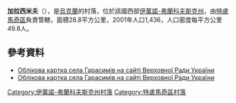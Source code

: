 {{coord|48|45|8|N|25|12|22|E|scale:30000|display=title}}

'''加拉西米夫'''（{{lang-uk|Гарасимів}}），是[[烏克蘭|烏克蘭]]的村落，位於該國西部[[伊萬諾-弗蘭科夫斯克州|伊萬諾-弗蘭科夫斯克州]]，由[[特盧馬奇區|特盧馬奇區]]負責管轄，面積28.8平方公里，2001年人口1,436，人口密度每平方公里49.8人。

==參考資料==
*[http://w1.c1.rada.gov.ua/pls/z7502/A005?rdat1=08.12.2011&rf7571=14361 Облікова картка села Гарасимів на сайті Верховної Ради України]{{dead link|date=2017年11月 |bot=InternetArchiveBot |fix-attempted=yes }} 
* [http://w1.c1.rada.gov.ua/pls/z7502/A005?rdat1=08.12.2011&rf7571=14361 Облікова картка села Гарасимів на сайті Верховної Ради України]{{dead link|date=2017年11月 |bot=InternetArchiveBot |fix-attempted=yes }}

{{DEFAULTSORT:Гарасимів}}
[[Category:伊萬諾-弗蘭科夫斯克州村落|Category:伊萬諾-弗蘭科夫斯克州村落]]
[[Category:特盧馬奇區村落|Category:特盧馬奇區村落]]


{{IvanoFrankivsk-geo-stub}}